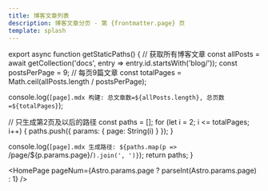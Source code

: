 ```yaml
---
title: 博客文章列表
description: 博客文章分页 - 第 {frontmatter.page} 页
template: splash
---
```



export async function getStaticPaths() {
  // 获取所有博客文章
  const allPosts = await getCollection('docs', entry => entry.id.startsWith('blog/'));
  const postsPerPage = 9; // 每页9篇文章
  const totalPages = Math.ceil(allPosts.length / postsPerPage);
  
  console.log(`[page].mdx 构建: 总文章数=${allPosts.length}, 总页数=${totalPages}`);
  
  // 只生成第2页及以后的路径
  const paths = [];
  for (let i = 2; i <= totalPages; i++) {
    paths.push({
      params: { page: String(i) }
    });
  }
  
  console.log(`[page].mdx 生成路径: ${paths.map(p => `/page/${p.params.page}/`).join(', ')}`);
  return paths;
}

<HomePage pageNum={Astro.params.page ? parseInt(Astro.params.page) : 1} /> 
